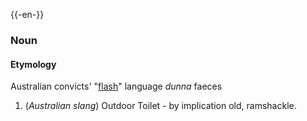 {{-en-}}
===Noun===
====Etymology====
Australian convicts' "[[flash]]" language ''dunna'' faeces
#(''Australian slang'') Outdoor Toilet - by implication old, ramshackle.